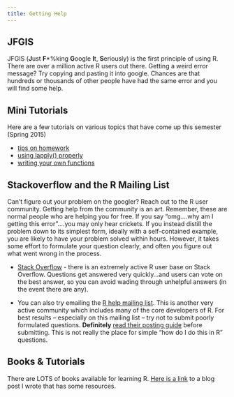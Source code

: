 ```yaml
---
title: Getting Help
---
```


## JFGIS

JFGIS (**J**ust **F***%king **G**oogle **I**t, **S**eriously) is the first principle of using R.  There are over a million active R users out there. Getting a weird error message? Try copying and pasting it into google.  Chances are that hundreds or thousands of other people have had the same error and you will find some help.

## Mini Tutorials

Here are a few tutorials on various topics that have come up this semester (Spring 2015)

*  [tips on homework](tips-on-homework.html)
*  [using lapply() properly](lapply.html)
*  [writing your own functions](writing_functions.html)

## Stackoverflow and the R Mailing List

Can't figure out your problem on the googler? Reach out to the R user community. Getting help from the community is an art.  Remember, these are normal people who are helping you for free.  If you say "omg....why am I getting this error"....you may only hear crickets. If you instead distill the problem down to its simplest form, ideally with a self-contained example, you are likely to have your problem solved within hours. However, it takes some effort to formulate your question clearly, and often you figure out what went wrong in the process.

* [Stack Overflow](http://stackoverflow.com/) - there is an extremely active R user base on Stack Overflow. Questions get answered very quickly...and users can vote on the best answer, so you can avoid wading through unhelpful answers (in the event there are any).

* You can also try emailing the [R help mailing list](https://stat.ethz.ch/mailman/listinfo/r-help). This is another very active community which includes many of the core developers of R. For best results -- especially on this mailing list -- try not to submit poorly formulated questions. **Definitely** [read their posting guide](http://www.r-project.org/posting-guide.html) before submitting. This is not really the place for simple "how do I do this in R" questions. 

## Books & Tutorials

There are LOTS of books available for learning R. [Here is a link](http://www.ancienteco.com/2013/02/getting-started-with-r.html) to a blog post I wrote that has some resources.